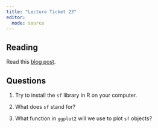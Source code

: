 ```yaml
---
title: "Lecture Ticket 23"
editor: 
  mode: source
---
```


## Reading

Read this [blog post](https://hrodmn.rbind.io/post/sf/2018-09-24-sf/).


## Questions

1. Try to install the `sf` library in R on your computer. 

2. What does `sf` stand for? 

3. What function in `ggplot2` will we use to plot `sf` objects?  







